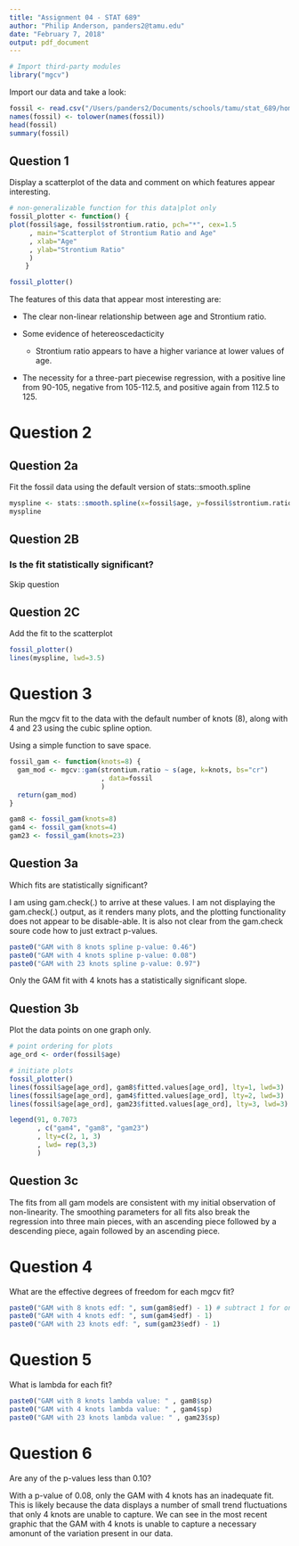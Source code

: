 ```yaml
---
title: "Assignment 04 - STAT 689"
author: "Philip Anderson, panders2@tamu.edu"
date: "February 7, 2018"
output: pdf_document
---
```


```r
# Import third-party modules
library("mgcv")
```

Import our data and take a look:

```r
fossil <- read.csv("/Users/panders2/Documents/schools/tamu/stat_689/homework/dsets/fossil2.csv")
names(fossil) <- tolower(names(fossil))
head(fossil)
summary(fossil)
```


## Question 1
Display a scatterplot of the data and comment on which features appear interesting.

```r
# non-generalizable function for this data|plot only
fossil_plotter <- function() {
plot(fossil$age, fossil$strontium.ratio, pch="*", cex=1.5
     , main="Scatterplot of Strontium Ratio and Age"
     , xlab="Age"
     , ylab="Strontium Ratio"
     )
    }

fossil_plotter()
```

The features of this data that appear most interesting are:

* The clear non-linear relationship between age and Strontium ratio.  

* Some evidence of hetereoscedacticity 

  + Strontium ratio appears to have a higher variance at lower values of age.

* The necessity for a three-part piecewise regression, with a positive line from 90-105, negative from 105-112.5, and positive again from 112.5 to 125.


# Question 2
## Question 2a
Fit the fossil data using the default version of stats::smooth.spline 

```r
myspline <- stats::smooth.spline(x=fossil$age, y=fossil$strontium.ratio)
myspline
```


## Question 2B
### Is the fit statistically significant?
Skip question

## Question 2C
Add the fit to the scatterplot 

```r
fossil_plotter()
lines(myspline, lwd=3.5)
```


# Question 3
Run the mgcv fit to the data with the default number of knots (8), along with 4 and 23 using the cubic spline option.

Using a simple function to save space.
```r
fossil_gam <- function(knots=8) {
  gam_mod <- mgcv::gam(strontium.ratio ~ s(age, k=knots, bs="cr")
                       , data=fossil
                       )
  return(gam_mod)
}

gam8 <- fossil_gam(knots=8)
gam4 <- fossil_gam(knots=4)
gam23 <- fossil_gam(knots=23)

```

## Question 3a
Which fits are statistically significant?

I am using gam.check(.) to arrive at these values.  I am not displaying the gam.check(.) output, as it renders many plots, and the plotting functionality does not appear to be disable-able.  It is also not clear from the gam.check soure code how to just extract p-values. 

```r
paste0("GAM with 8 knots spline p-value: 0.46")
paste0("GAM with 4 knots spline p-value: 0.08")
paste0("GAM with 23 knots spline p-value: 0.97")

```

Only the GAM fit with 4 knots has a statistically significant slope.

## Question 3b
Plot the data points on one graph only.

```r
# point ordering for plots
age_ord <- order(fossil$age)

# initiate plots
fossil_plotter()
lines(fossil$age[age_ord], gam8$fitted.values[age_ord], lty=1, lwd=3)
lines(fossil$age[age_ord], gam4$fitted.values[age_ord], lty=2, lwd=3)
lines(fossil$age[age_ord], gam23$fitted.values[age_ord], lty=3, lwd=3)

legend(91, 0.7073
       , c("gam4", "gam8", "gam23")
       , lty=c(2, 1, 3)
       , lwd= rep(3,3)
       )
```


## Question 3c
 The fits from all gam models are consistent with my initial observation of non-linearity.  The smoothing parameters for all fits also break the regression into three main pieces, with an ascending piece followed by a descending piece, again followed by an ascending piece.
 
# Question 4
What are the effective degrees of freedom for each mgcv fit?

```r
paste0("GAM with 8 knots edf: ", sum(gam8$edf) - 1) # subtract 1 for one predictor model
paste0("GAM with 4 knots edf: ", sum(gam4$edf) - 1)
paste0("GAM with 23 knots edf: ", sum(gam23$edf) - 1)

```


# Question 5
What is lambda for each fit?

```r
paste0("GAM with 8 knots lambda value: " , gam8$sp)
paste0("GAM with 4 knots lambda value: " , gam4$sp)
paste0("GAM with 23 knots lambda value: " , gam23$sp)

```


# Question 6
Are any of the p-values less than 0.10?

With a p-value of 0.08, only the GAM with 4 knots has an inadequate fit.  This is likely because the data displays a number of small trend fluctuations that only 4 knots are unable to capture.  We can see in the most recent graphic that the GAM with 4 knots is unable to capture a necessary amonunt of the variation present in our data.